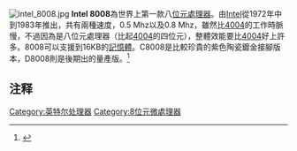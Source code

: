 {{Expand language|1=en|time=2020-08-05T06:51:30+00:00}}
[[File:intel_8008.jpg|thumb]]
'''Intel 8008'''為世界上第一款八[[位元|位元]][[處理器|處理器]]。由[[Intel|Intel]]從1972年中到1983年推出，共有兩種速度，0.5 Mhz以及0.8 Mhz，雖然比[[4004|4004]]的工作時脈慢，不過因為是八位元處理器（比起[[4004|4004]]的四位元），整體效能要比[[4004|4004]]好上許多。8008可以支援到16KB的[[記憶體|記憶體]]。C8008是比較珍貴的紫色陶瓷鍍金接腳版本，D8008則是後期出的量產版。<ref>{{Cite web |url=http://www.mynikko.com/CPU/8008.html |title=MyNikko.com 微處理器博物館 - Intel 8008 |accessdate=2006-11-29 |archive-date=2020-06-29 |archive-url=https://web.archive.org/web/20200629171805/http://www.mynikko.com/CPU/8008.html |dead-url=no }}</ref> 

== 注释 ==
<references/>

{{Intel_processors}}
{{Authority control}}
[[Category:英特尔处理器|Category:英特尔处理器]]
[[Category:8位元微處理器|Category:8位元微處理器]]